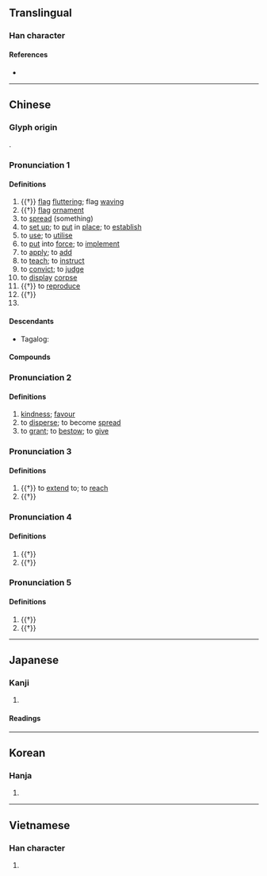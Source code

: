 {{character info/new}}
==Translingual==

===Han character===
{{Han char|rn=70|rad=方|as=05|sn=9|four=08212|canj=YSOPD|ids=⿰方⿱𠂉也}}

====References====
* {{Han ref|kx=0482.010|dkj=13629|dj=0843.100|hdz=32176.060|uh=65BD|ud=26045|bh=AC49|bd=44105}}

----

==Chinese==
{{zh-forms}}
{{zh-wp}}

===Glyph origin===
{{Han etym}}
{{Han compound|㫃|也|c1=s|c2=p|ls=psc}}.

===Pronunciation 1===
{{zh-pron
|m=shī
|c=si1
|h=pfs=sṳ̂
|md=siĕ
|mn=si/tw,xm,zz:soa
|mn_note=si - literary; soa - vernacular
|mn-t=si1
|w=1sr
|mc=1
|oc=1,1
|cat=a,n,v
}}

====Definitions====
{{zh-hanzi}}

# {{†}} {{lb|zh|ideophonic}} [[flag]] [[fluttering]]; flag [[waving]]
# {{†}} [[flag]] [[ornament]]
# to [[spread]] (something)
# to [[set up]]; to [[put]] in [[place]]; to [[establish]]
# to [[use]]; to [[utilise]]
# to [[put]] into [[force]]; to [[implement]]
# to [[apply]]; to [[add]]
# to [[teach]]; to [[instruct]]
# to [[convict]]; to [[judge]]
# to [[display]] [[corpse]]
# {{†}} to [[reproduce]]
# {{†}} {{n-g|[[meaningless|Meaningless]] [[particle]].}}
# {{surname|lang=zh}}

====Descendants====
* {{q|Hokkien dialect}} Tagalog: {{l|tl|See}}

====Compounds====
{{zh-der|title=Also includes Pronunciation 2|守約施博|惠施|好善樂施|唐突西施|付諸實施|富而好施|傅粉施朱|威德兼施|惠施五車|布德施惠|報施|因材施教|剿撫兼施|床上施床|布施|噴施|實施|佈施|好施樂善|倒行逆施|便宜施行|好施小惠|因應措施|布德施仁|不施脂粉|博施濟眾|勦撫兼施|公共設施|先施|施衿結褵|施勞|施用|施釉|施仁布德|施不望報|發政施仁|施食|神施鬼設|法外施恩|措施|施助|施朱傅粉|故技重施|無技可施|施逞|抹粉施脂|施惠|毛施淑姿|施丹傅粉|施予|環施|東施效顰|施仁布恩|施醫|施肥|施謀設計|敷施|施行細則|無計可施|施捨|施主|施恩|施加|施虐|施威|施謀用計|施齋|穴施|施壓|施工|施恩布德|病西施|祭東施娘|發號施令|施而不費|法外施仁|略施小技|略施小計|施政|施教|撒施|樂善好施|法施|無法可施|施暴|施放|施展|施行|施與|施為|樂施|檀施|施禮|戚施|施公案|略施薄懲|條施|施仁布澤|施謀用智|施診|施令|施舍|辟歷施鞭|西施舌|設施|雨施|葉面施肥|西施顰眉|逆行倒施|遣施|雲行雨施|籧篨戚施|首施兩端|聊施小計|西施捧心|輕財好施|難施面目|脣若施脂|豆腐西施|軟硬兼施|首施|軍事設施|蒲鞭不施|計無所施|西施|施樓|恩施|恩施土家族苗族自治州|施家灣}}

===Pronunciation 2===
{{zh-pron
|m=sī
|c=si3
|md=sié
|mn=tw,xm,zz:sì
|dial=n
|mc=2
|oc=n,2
|cat=n,v
}}

====Definitions====
{{zh-hanzi}}

# [[kindness]]; [[favour]]
# to [[disperse]]; to become [[spread]]
# to [[grant]]; to [[bestow]]; to [[give]]

===Pronunciation 3===
{{zh-pron
|m=yì
|c=ji6
|md=ê
|dial=n
|cat=v
}}

====Definitions====
{{zh-hanzi}}

# {{†}} to [[extend]] to; to [[reach]]
# {{†}} {{zh-alt-form|移|to [[change]]}}

===Pronunciation 4===
{{zh-pron
|m=shǐ
|md=chiē
|dial=n
|cat=v
}}

====Definitions====
{{zh-hanzi}}

# {{†}} {{zh-alt-form|弛|to [[cast]] away; to [[relieve]]}}
# {{†}} {{zh-alt-form|侈|to [[boast]]}}

===Pronunciation 5===
{{zh-pron
|m=yí
|c=
|dial=n
|cat=v
}}

====Definitions====
{{zh-hanzi}}

# {{†}} {{zh-alt-form|邪|[[awry]]}}
# {{†}} {{zh-used in|施施|[[walking]] in a [[crooked]] [[way]]}}

----

==Japanese==

===Kanji===
{{ja-kanji|grade=c|rs=方05}}

# {{defn|lang=ja|sort=方05}}

====Readings====
{{ja-readings
|goon=い, せ
|kanon=い, し
|kun=ほどこ-す, し-く
}}

----

==Korean==

===Hanja===
{{ko-hanja|hangeul=[[시]], [[이]]|eumhun=|rv=si, i|mr=si, i|y=si, i}}

# {{defn|lang=ko|sort=方05}}

----

==Vietnamese==

===Han character===
{{vi-hantu|[[thi]], [[the]], [[thè]], [[thí]], [[thỉ]], [[thị]], [[thia]]|rs=方05}}

# {{defn|lang=vi|sort=方05}}